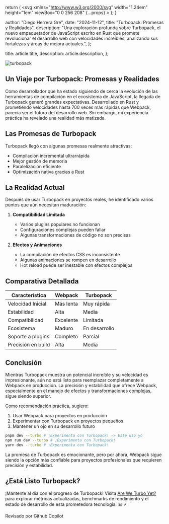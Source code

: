 
  return (
    <svg
      xmlns="http://www.w3.org/2000/svg"
      width="1.24em"
      height="1em"
      viewBox="0 0 256 208"
      {...props}
    >
      <path d="M205.28 31.36c14.096 14.88 20.016 35.2 22.512 63.68c6.626 0 12.805 1.47 16.976 7.152l7.792 10.56A17.55 17.55 0 0 1 256 123.2v28.688c-.008 3.704-1.843 7.315-4.832 9.504C215.885 187.222 172.35 208 128 208c-49.066 0-98.19-28.273-123.168-46.608c-2.989-2.189-4.825-5.8-4.832-9.504V123.2c0-3.776 1.2-7.424 3.424-10.464l7.792-10.544c4.173-5.657 10.38-7.152 16.992-7.152c2.496-28.48 8.4-48.8 22.512-63.68C77.331 3.165 112.567.06 127.552 0H128c14.72 0 50.4 2.88 77.28 31.36m-77.264 47.376c-3.04 0-6.544.176-10.272.544c-1.312 4.896-3.248 9.312-6.08 12.128c-11.2 11.2-24.704 12.928-31.936 12.928c-6.802 0-13.927-1.42-19.744-5.088c-5.502 1.808-10.786 4.415-11.136 10.912c-.586 12.28-.637 24.55-.688 36.824c-.026 6.16-.05 12.322-.144 18.488c.024 3.579 2.182 6.903 5.44 8.384C79.936 185.92 104.976 192 128.016 192c23.008 0 48.048-6.08 74.512-18.144c3.258-1.48 5.415-4.805 5.44-8.384c.317-18.418.062-36.912-.816-55.312h.016c-.342-6.534-5.648-9.098-11.168-10.912c-5.82 3.652-12.927 5.088-19.728 5.088c-7.232 0-20.72-1.728-31.936-12.928c-2.832-2.816-4.768-7.232-6.08-12.128a106 106 0 0 0-10.24-.544m-26.941 43.93c5.748 0 10.408 4.66 10.408 10.409v19.183c0 5.749-4.66 10.409-10.408 10.409s-10.408-4.66-10.408-10.409v-19.183c0-5.748 4.66-10.408 10.408-10.408m53.333 0c5.749 0 10.409 4.66 10.409 10.409v19.183c0 5.749-4.66 10.409-10.409 10.409c-5.748 0-10.408-4.66-10.408-10.409v-19.183c0-5.748 4.66-10.408 10.408-10.408M81.44 28.32c-11.2 1.12-20.64 4.8-25.44 9.92c-10.4 11.36-8.16 40.16-2.24 46.24c4.32 4.32 12.48 7.2 21.28 7.2c6.72 0 19.52-1.44 30.08-12.16c4.64-4.48 7.52-15.68 7.2-27.04c-.32-9.12-2.88-16.64-6.72-19.84c-4.16-3.68-13.6-5.28-24.16-4.32m68.96 4.32c-3.84 3.2-6.4 10.72-6.72 19.84c-.32 11.36 2.56 22.56 7.2 27.04c10.56 10.72 23.36 12.16 30.08 12.16c8.8 0 16.96-2.88 21.28-7.2c5.92-6.08 8.16-34.88-2.24-46.24c-4.8-5.12-14.24-8.8-25.44-9.92c-10.56-.96-20 .64-24.16 4.32M128 56c-2.56 0-5.6.16-8.96.48c.32 1.76.48 3.68.64 5.76c0 1.44 0 2.88-.16 4.48c3.2-.32 5.92-.32 8.48-.32s5.28 0 8.48.32c-.16-1.6-.16-3.04-.16-4.48c.16-2.08.32-4 .64-5.76c-3.36-.32-6.4-.48-8.96-.48"></path>
    </svg>
  );
}

  author: "Diego Herrera Gré",
  date: "2024-11-12",
  title: "Turbopack: Promesas y Realidades",
  description:
    "Una exploración profunda sobre Turbopack, el nuevo empaquetador de JavaScript escrito en Rust que promete revolucionar el desarrollo web con velocidades increíbles, analizando sus fortalezas y áreas de mejora actuales.",
};

  title: article.title,
  description: article.description,
};


<Image src={Turbopack} alt="turbopack" quality={100} loading="lazy" />

## Un Viaje por Turbopack: Promesas y Realidades

Como desarrollador que ha estado siguiendo de cerca la evolución de las herramientas de compilación en el ecosistema de JavaScript, la llegada de Turbopack generó grandes expectativas. Desarrollado en Rust y prometiendo velocidades hasta 700 veces más rápidas que Webpack, parecía ser el futuro del desarrollo web. Sin embargo, mi experiencia práctica ha revelado una realidad más matizada.

## Las Promesas de Turbopack

Turbopack llegó con algunas promesas realmente atractivas:

- Compilación incremental ultrarrápida
- Mejor gestión de memoria
- Paralelización eficiente
- Optimización nativa gracias a Rust

## La Realidad Actual

Después de usar Turbopack en proyectos reales, he identificado varios puntos que aún necesitan maduración:

1. **Compatibilidad Limitada**

   - Varios plugins populares no funcionan
   - Configuraciones complejas pueden fallar
   - Algunas transformaciones de código no son precisas

2. **Efectos y Animaciones**
   - La compilación de efectos CSS es inconsistente
   - Algunas animaciones se rompen en desarrollo
   - Hot reload puede ser inestable con efectos complejos

## Comparativa Detallada

| Característica     | Webpack   | Turbopack     |
| ------------------ | --------- | ------------- |
| Velocidad Inicial  | Más lenta | Muy rápida    |
| Estabilidad        | Alta      | Media         |
| Compatibilidad     | Excelente | Limitada      |
| Ecosistema         | Maduro    | En desarrollo |
| Soporte a plugins  | Completo  | Parcial       |
| Precisión en build | Alta      | Media         |

## Conclusión

Mientras Turbopack muestra un potencial increíble y su velocidad es impresionante, aún no está listo para reemplazar completamente a Webpack en producción. La precisión y estabilidad que ofrece Webpack, especialmente en el manejo de efectos y transformaciones complejas, sigue siendo superior.

Como recomendación práctica, sugiero:

1. Usar Webpack para proyectos en producción
2. Experimentar con Turbopack en proyectos pequeños
3. Mantener un ojo en su desarrollo futuro

```bash
pnpm dev --turbo # ¡Experimenta con Turbopack! -> Este uso yo
npm run dev --turbo # ¡Experimenta con Turbopack!
yarn dev --turbo # ¡Experimenta con Turbopack!
```

La promesa de Turbopack es emocionante, pero por ahora, Webpack sigue siendo la opción más confiable para proyectos profesionales que requieren precisión y estabilidad.

## ¿Está Listo Turbopack?

¡Mantente al día con el progreso de Turbopack! Visita [Are We Turbo Yet?](https://areweturboyet.com) para explorar métricas actualizadas, benchmarks de rendimiento y el estado de desarrollo de esta prometedora tecnología. 📊 ⚡️

<div className="flex items-center gap-2 rounded-lg bg-gray-100 px-6 py-4 dark:bg-gray-800">
  <span className="text-sm font-medium text-gray-700 dark:text-gray-300">
    Revisado por Github Copilot
  </span>
  <LogosGithubCopilot
    width="32"
    height="32"
    alt="logo copilot"
    className="color-inverse text-black dark:invert"
  />
</div>
